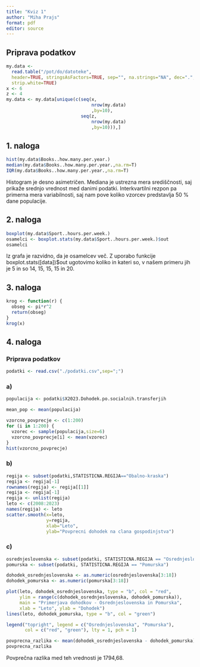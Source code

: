 ```yaml
---
title: "Kviz 1"
author: "Miha Prajs"
format: pdf
editor: source
---
```


## Priprava podatkov

```r
my.data <- 
  read.table("/pot/do/datoteke", 
  header=TRUE, stringsAsFactors=TRUE, sep="", na.strings="NA", dec=".", 
  strip.white=TRUE)
x <- 6
z <- 4
my.data <- my.data[unique(c(seq(x,
                                nrow(my.data)
                                ,by=10),
                            seq(z,
                                nrow(my.data)
                                ,by=10))),]
```

## 1. naloga

```r
hist(my.data$Books..how.many.per.year.)
median(my.data$Books..how.many.per.year.,na.rm=T)
IQR(my.data$Books..how.many.per.year.,na.rm=T)
```

Histogram je desno asimetričen. Mediana je ustrezna mera središčnosti, saj prikaže srednjo vrednost med danimi podatki. Interkvartilni rezpon pa primerna mera variabilnosti, saj nam pove koliko vzorcev predstavlja 50 % dane populacije.

## 2. naloga

```r
boxplot(my.data$Sport..hours.per.week.)
osamelci <- boxplot.stats(my.data$Sport..hours.per.week.)$out
osamelci
```

Iz grafa je razvidno, da je osamelcev več. Z uporabo funkcije boxplot.stats(\[data\])\$out ugotovimo koliko in kateri so, v našem primeru jih je 5 in so 14, 15, 15, 15 in 20.

## 3. naloga

```r
krog <- function(r) {
  obseg <- pi*r^2
  return(obseg)
}
krog(x)
```

## 4. naloga

### Priprava podatkov

```r
podatki <- read.csv("./podatki.csv",sep=";")
```

### a)

```r
populacija <- podatki$X2023.Dohodek.po.socialnih.transferjih

mean_pop <- mean(populacija)

vzorcno_povprecje <- c(1:200)
for (i in 1:200) {
  vzorec <- sample(populacija,size=6)
  vzorcno_povprecje[i] <- mean(vzorec)
}
hist(vzorcno_povprecje)
```

### b)

```r
regija <- subset(podatki,STATISTICNA.REGIJA=="Obalno-kraska")
regija <- regija[-1]
rownames(regija) <- regija[[1]]
regija <- regija[-1]
regija <- unlist(regija)
leto <- c(2008:2023)
names(regija) <- leto
scatter.smooth(x=leto,
               y=regija,
               xlab="Leto",
               ylab="Povprecni dohodek na clana gospodinjstva")
```

### c)

```r
osrednjeslovenska <- subset(podatki, STATISTICNA.REGIJA == "Osrednjeslovenska")
pomurska <- subset(podatki, STATISTICNA.REGIJA == "Pomurska")

dohodek_osrednjeslovenska <- as.numeric(osrednjeslovenska[3:18])
dohodek_pomurska <- as.numeric(pomurska[3:18])

plot(leto, dohodek_osrednjeslovenska, type = "b", col = "red",
     ylim = range(c(dohodek_osrednjeslovenska, dohodek_pomurska)),
     main = "Primerjava dohodkov - Osrednjeslovenska in Pomurska",
     xlab = "Leto", ylab = "Dohodek")
lines(leto, dohodek_pomurska, type = "b", col = "green")

legend("topright", legend = c("Osrednjeslovenska", "Pomurska"),
       col = c("red", "green"), lty = 1, pch = 1)

povprecna_razlika <- mean(dohodek_osrednjeslovenska - dohodek_pomurska)
povprecna_razlika
```

Povprečna razlika med teh vrednosti je 1794,68.
